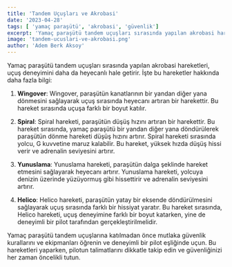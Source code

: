 ```yaml
---
title: 'Tandem Uçuşları ve Akrobasi'
date: '2023-04-28'
tags: [ 'yamaç paraşütü', 'akrobasi', 'güvenlik']
excerpt: 'Yamaç paraşütü tandem uçuşları sırasında yapılan akrobasi hareketleri, uçuş deneyimini daha da heyecanlı hale getirir.'
image: 'tandem-ucuslari-ve-akrobasi.png'
author: 'Adem Berk Aksoy'
---
```


Yamaç paraşütü tandem uçuşları sırasında yapılan akrobasi hareketleri, uçuş deneyimini daha da heyecanlı hale getirir. İşte bu hareketler hakkında daha fazla bilgi:

1. **Wingover**: Wingover, paraşütün kanatlarının bir yandan diğer yana dönmesini sağlayarak uçuş sırasında heyecanı artıran bir harekettir. Bu hareket sırasında uçuşa farklı bir boyut katılır.

2. **Spiral**: Spiral hareketi, paraşütün düşüş hızını artıran bir harekettir. Bu hareket sırasında, yamaç paraşütü bir yandan diğer yana döndürülerek paraşütün dönme hareketi düşüş hızını artırır. Spiral hareketi sırasında yolcu, G kuvvetine maruz kalabilir. Bu hareket, yüksek hızda düşüş hissi verir ve adrenalin seviyesini artırır.

3. **Yunuslama**: Yunuslama hareketi, paraşütün dalga şeklinde hareket etmesini sağlayarak heyecanı artırır. Yunuslama hareketi, yolcuya denizin üzerinde yüzüyormuş gibi hissettirir ve adrenalin seviyesini artırır.

4. **Helico**: Helico hareketi, paraşütün yatay bir eksende döndürülmesini sağlayarak uçuş sırasında farklı bir hissiyat yaratır. Bu hareket sırasında, Helico hareketi, uçuş deneyimine farklı bir boyut katarken, yine de deneyimli bir pilot tarafından gerçekleştirilmelidir.

Yamaç paraşütü tandem uçuşlarına katılmadan önce mutlaka güvenlik kurallarını ve ekipmanları öğrenin ve deneyimli bir pilot eşliğinde uçun. Bu hareketleri yaparken, pilotun talimatlarını dikkatle takip edin ve güvenliğinizi her zaman öncelikli tutun.
